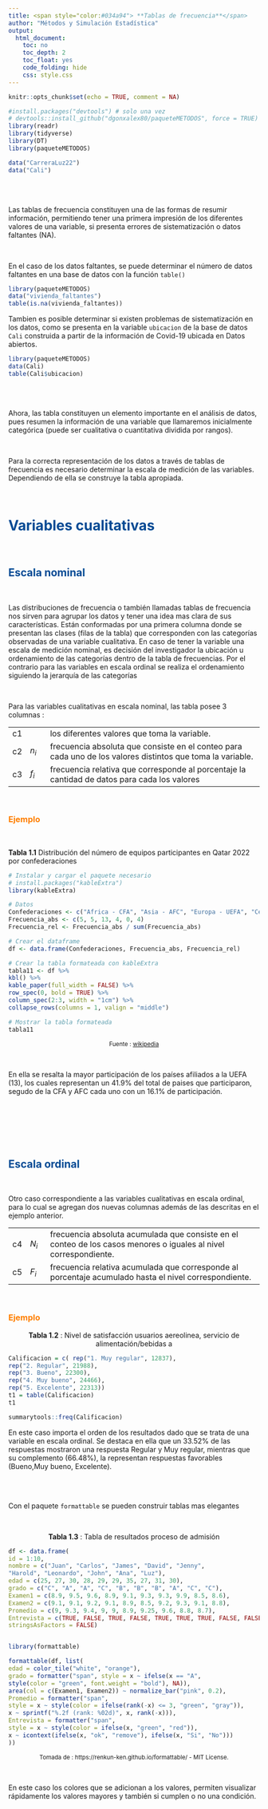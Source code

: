 ```yaml
---
title: <span style="color:#034a94"> **Tablas de frecuencia**</span>
author: "Métodos y Simulación Estadística"
output:
  html_document:
    toc: no
    toc_depth: 2
    toc_float: yes
    code_folding: hide
    css: style.css
---
```


```r
knitr::opts_chunk$set(echo = TRUE, comment = NA)

#install.packages("devtools") # solo una vez
# devtools::install_github("dgonxalex80/paqueteMETODOS", force = TRUE)
library(readr)
library(tidyverse)
library(DT)
library(paqueteMETODOS)

data("CarreraLuz22")
data("Cali")
```

<br/><br/>

Las tablas de frecuencia constituyen una de las formas de resumir información, permitiendo tener una primera impresión de los diferentes valores de una variable,  si presenta errores de sistematización o datos faltantes (NA).

</br>

En el caso de los datos faltantes, se puede determinar el número de datos faltantes en una base de datos con la función `table()`

```r
library(paqueteMETODOS)
data("vivienda_faltantes")
table(is.na(vivienda_faltantes))
```

Tambien es posible determinar si existen problemas de sistematización en los datos, como se presenta en la variable `ubicacion` de la base de datos `Cali` construida a partir de la información de Covid-19 ubicada en Datos abiertos. 


```r
library(paqueteMETODOS)
data(Cali)
table(Cali$ubicacion)
```


</br></br>

Ahora, las tabla constituyen un elemento importante en el análisis de datos, pues resumen la información de una variable que llamaremos inicialmente categórica (puede ser cualitativa o cuantitativa dividida por rangos).

<br/>

Para la correcta representación de los datos a través de tablas de frecuencia es necesario determinar la escala de medición de las variables. Dependiendo de ella se construye la tabla apropiada.

</br>

# <span style="color:#034a94">**Variables cualitativas**</span>

</br>

## <span style="color:#034a94">**Escala nominal**</span>

</br>

Las distribuciones de frecuencia o también llamadas tablas de frecuencia nos sirven para agrupar los datos y tener una idea mas clara de sus características. Están conformadas por una primera columna donde se presentan  las clases (filas de la tabla) que corresponden con las categorías observadas de una variable cualitativa. En caso de tener la variable una escala de medición nominal, es decisión del investigador la ubicación u ordenamiento de las categorías dentro de la tabla de frecuencias. Por el contrario para las variables en escala ordinal se realiza el ordenamiento siguiendo la jerarquía de las categorías 


</br>


Para las variables cualitativas en escala nominal, las tabla posee 3 columnas :

<div class="content-box-blue">

|      |           |                                                                                                           |
|:-----|:----------|:----------------------------------------------------------------------------------------------------------|
|c1    |           | los diferentes valores que toma la variable.                                                              |
|c2    | $n_{i}$   | frecuencia absoluta que consiste en el conteo para cada uno de los valores distintos que toma la variable.|
|c3    | $f_{i}$   | frecuencia relativa que corresponde al porcentaje la cantidad de datos para cada los valores              |

</div>

</br>

### <span style="color:#FF7F00">**Ejemplo**</span>

</br>

**Tabla 1.1** Distribución del número de equipos participantes en Qatar 2022 por confederaciones


```r
# Instalar y cargar el paquete necesario
# install.packages("kableExtra")
library(kableExtra)

# Datos
Confederaciones <- c("Africa - CFA", "Asia - AFC", "Europa - UEFA", "Centro, Norte América - CONCACAF", "Oceanía - OFC", "Suramérica - COMEBOL")
Frecuencia_abs <- c(5, 5, 13, 4, 0, 4)
Frecuencia_rel <- Frecuencia_abs / sum(Frecuencia_abs)

# Crear el dataframe
df <- data.frame(Confederaciones, Frecuencia_abs, Frecuencia_rel)

# Crear la tabla formateada con kableExtra
tabla11 <- df %>%
kbl() %>%
kable_paper(full_width = FALSE) %>%
row_spec(0, bold = TRUE) %>%
column_spec(2:3, width = "1cm") %>%
collapse_rows(columns = 1, valign = "middle")

# Mostrar la tabla formateada
tabla11

```
<center>
<sub>
Fuente : [wikipedia](https://es.wikipedia.org/wiki/Clasificaci%C3%B3n_para_la_Copa_Mundial_de_F%C3%BAtbol_de_2022)
</sub>
</center>

<br/>

En ella se resalta la mayor participación de los países afiliados a la UEFA (13), los cuales representan un 41.9% del total de paises que participaron, segudo de la CFA y AFC cada uno con un 16.1% de participación.



</br></br>


</br></br>

## <span style="color:#034a94">**Escala ordinal**</span>

</br>

Otro caso correspondiente a las variables cualitativas en escala ordinal, para lo cual  se agregan dos nuevas columnas además de las descritas en el ejemplo anterior.

<div class="content-box-blue">

|      |          |                                                                                                          |
|:-----|:---------|:-------------------------------------------------------------------------------------------------------|
|c4    | $N_{i}$  | frecuencia absoluta acumulada que consiste en el conteo de los casos menores o iguales al nivel correspondiente.|
|c5    | $F_{i}$  | frecuencia relativa acumulada que corresponde al porcentaje acumulado hasta el nivel correspondiente.|

</div>

</br>

### <span style="color:#FF7F00">**Ejemplo**</span>

<center>
**Tabla 1.2** : Nivel de satisfacción usuarios aereolinea, servicio de alimentación/bebidas a 
</center>

```r
Calificacion = c( rep("1. Muy regular", 12837), 
rep("2. Regular", 21988),
rep("3. Bueno", 22300),
rep("4. Muy bueno", 24466), 
rep("5. Excelente", 22313))
t1 = table(Calificacion)
t1

summarytools::freq(Calificacion)
```

En este caso importa el orden de los resultados dado que se trata de una variable en escala ordinal. Se destaca en ella que un 33.52% de las respuestas mostraron una respuesta Regular y Muy regular, mientras que su complemento (66.48%), la representan respuestas favorables (Bueno,Muy bueno, Excelente).



<br/><br/>

Con el paquete `formattable` se pueden construir tablas mas elegantes 

<br/>

<center>
**Tabla 1.3** : Tabla de resultados proceso de admisión 
</center>

```r

df <- data.frame(
id = 1:10,
nombre = c("Juan", "Carlos", "James", "David", "Jenny",
"Harold", "Leonardo", "John", "Ana", "Luz"),
edad = c(25, 27, 30, 28, 29, 29, 35, 27, 31, 30),
grado = c("C", "A", "A", "C", "B", "B", "B", "A", "C", "C"),
Examen1 = c(8.9, 9.5, 9.6, 8.9, 9.1, 9.3, 9.3, 9.9, 8.5, 8.6),
Examen2 = c(9.1, 9.1, 9.2, 9.1, 8.9, 8.5, 9.2, 9.3, 9.1, 8.8),
Promedio = c(9, 9.3, 9.4, 9, 9, 8.9, 9.25, 9.6, 8.8, 8.7),
Entrevista = c(TRUE, FALSE, TRUE, FALSE, TRUE, TRUE, TRUE, FALSE, FALSE, FALSE),
stringsAsFactors = FALSE)


library(formattable)

formattable(df, list(
edad = color_tile("white", "orange"),
grado = formatter("span", style = x ~ ifelse(x == "A",
style(color = "green", font.weight = "bold"), NA)),
area(col = c(Examen1, Examen2)) ~ normalize_bar("pink", 0.2),
Promedio = formatter("span",
style = x ~ style(color = ifelse(rank(-x) <= 3, "green", "gray")),
x ~ sprintf("%.2f (rank: %02d)", x, rank(-x))),
Entrevista = formatter("span",
style = x ~ style(color = ifelse(x, "green", "red")),
x ~ icontext(ifelse(x, "ok", "remove"), ifelse(x, "Si", "No")))
))

```


<center>
<sub>
Tomada de : https://renkun-ken.github.io/formattable/ - MIT License.
</sub>
</center>

<br/>

En este caso los colores que se adicionan a los valores, permiten visualizar rápidamente los valores mayores y también si cumplen o no una condición.



<br/><br/>


